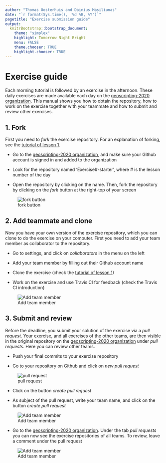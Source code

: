 ```yaml
---
author: "Thomas Oosterhuis and Dainius Masiliunas"
date: "`r format(Sys.time(), '%d %B, %Y')`"
pagetitle: "Exercise submission guide"
output:
  knitrBootstrap::bootstrap_document:
    theme: "simplex"
    highlight: Tomorrow Night Bright
    menu: FALSE
    theme.chooser: TRUE
    highlight.chooser: TRUE
---
```

# Exercise guide

Each morning tutorial is followed by an exercise in the afternoon. These daily exercises are made available each day on the [geoscripting-2020 organization](https://github.com/geoscripting-2020). This manual shows you how to obtain the repository, how to work on the exercise together with your teammate and how to submit and review other exercises.

## 1. Fork
First you need to *fork* the exercise repository. For an explanation of forking, see the [tutorial of lesson 1](http://geoscripting-wur.github.io/RProjectManagement/). 

- Go to the [geoscripting-2020 organization](https://github.com/geoscripting-2020), and make sure your Github account is signed in and added to the organization

- Look for the repository named 'Exercise#-starter', where # is the lesson number of the day

- Open the repository by clicking on the name. Then, fork the repository by clicking on the *fork* button at the right-top of your screen

![fork button](https://github.com/PTOoster/Exercise-Guide/blob/master/images/fork_button.png?raw=true)

## 2. Add teammate and clone

Now you have your own version of the exercise repository, which you can clone to do the exercise on your computer. First you need to add your team member as collaborator to the repository.  

- Go to settings, and click on *collaborators* in the menu on the left

- Add your team member by filling out their Github account name

- Clone the exercise (check the [tutorial of lesson 1](http://geoscripting-wur.github.io/RProjectManagement/))

- Work on the exercise and use Travis CI for feedback (check the Travis CI introduction)

![Add team member](https://github.com/PTOoster/Exercise-Guide/blob/master/images/team_member.png?raw=true)


## 3. Submit and review

Before the deadline, you submit your solution of the exercise via a *pull request*. Your exercise, and all exercises of the other teams, are then visible in the original repository on the [geoscripting-2020 organization](https://github.com/geoscripting-2020) under *pull requests*. Here you can review other teams.

- Push your final commits to your exercise repository

- Go to your repository on Github and click on *new pull request* 

![pull request](https://github.com/PTOoster/Exercise-Guide/blob/master/images/pull_button.png?raw=true)

- Click on the button *create pull request*

- As subject of the pull request, write your team name, and click on the button *create pull request*

![Add team member](https://github.com/PTOoster/Exercise-Guide/blob/master/images/pull_request.png?raw=true)

- Go to the [geoscripting-2020 organization](https://github.com/geoscripting-2020). Under the tab *pull requests* you can now see the exercise repositories of all teams. To review, leave a comment under the pull request

![Add team member](https://github.com/PTOoster/Exercise-Guide/blob/master/images/review.png?raw=true)

